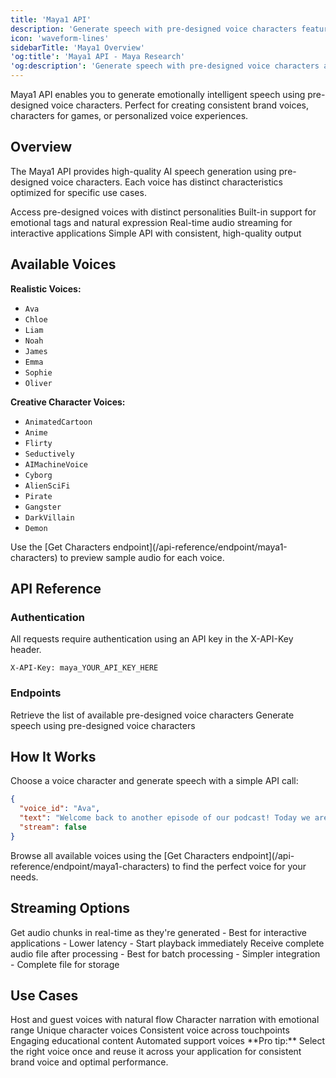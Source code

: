 ```yaml
---
title: 'Maya1 API'
description: 'Generate speech with pre-designed voice characters featuring natural emotional intelligence'
icon: 'waveform-lines'
sidebarTitle: 'Maya1 Overview'
'og:title': 'Maya1 API - Maya Research'
'og:description': 'Generate speech with pre-designed voice characters and emotional intelligence'
---
```


<Info>
  Maya1 API enables you to generate emotionally intelligent speech using pre-designed voice characters. Perfect for creating consistent brand voices, characters for games, or personalized voice experiences.
</Info>

## Overview

The Maya1 API provides high-quality AI speech generation using pre-designed voice characters. Each voice has distinct characteristics optimized for specific use cases.

<CardGroup cols={2}>
  <Card title="Character Library" icon="users">
    Access pre-designed voices with distinct personalities
  </Card>
  <Card title="Emotional Intelligence" icon="heart">
    Built-in support for emotional tags and natural expression
  </Card>
  <Card title="Streaming Support" icon="bolt">
    Real-time audio streaming for interactive applications
  </Card>
  <Card title="Easy to Use" icon="sparkles">
    Simple API with consistent, high-quality output
  </Card>
</CardGroup>

## Available Voices

**Realistic Voices:**
- `Ava`
- `Chloe`
- `Liam`
- `Noah`
- `James`
- `Emma`
- `Sophie`
- `Oliver`

**Creative Character Voices:**
- `AnimatedCartoon`
- `Anime`
- `Flirty`
- `Seductively`
- `AIMachineVoice`
- `Cyborg`
- `AlienSciFi`
- `Pirate`
- `Gangster`
- `DarkVillain`
- `Demon`

<Tip>
  Use the [Get Characters endpoint](/api-reference/endpoint/maya1-characters) to preview sample audio for each voice.
</Tip>

## API Reference

### Authentication

<Note>
  All requests require authentication using an API key in the X-API-Key header.
</Note>

```
X-API-Key: maya_YOUR_API_KEY_HERE
```

### Endpoints

<CardGroup cols={2}>
  <Card title="Get Characters" icon="list" href="/api-reference/endpoint/maya1-characters">
    Retrieve the list of available pre-designed voice characters
  </Card>
  <Card title="Generate Speech" icon="microphone" href="/api-reference/endpoint/maya1-generate">
    Generate speech using pre-designed voice characters
  </Card>
</CardGroup>

## How It Works

Choose a voice character and generate speech with a simple API call:

```json
{
  "voice_id": "Ava",
  "text": "Welcome back to another episode of our podcast! Today we are diving into an absolutely fascinating topic.",
  "stream": false
}
```

<Note>
  Browse all available voices using the [Get Characters endpoint](/api-reference/endpoint/maya1-characters) to find the perfect voice for your needs.
</Note>

## Streaming Options

<Tabs>
  <Tab title="Streaming (stream: true)">
    Get audio chunks in real-time as they're generated
    - Best for interactive applications
    - Lower latency
    - Start playback immediately
  </Tab>
  
  <Tab title="Non-Streaming (stream: false)">
    Receive complete audio file after processing
    - Best for batch processing
    - Simpler integration
    - Complete file for storage
  </Tab>
</Tabs>

## Use Cases

<CardGroup cols={3}>
  <Card title="Podcasts" icon="podcast">
    Host and guest voices with natural flow
  </Card>
  <Card title="Audiobooks" icon="book-open-reader">
    Character narration with emotional range
  </Card>
  <Card title="Gaming" icon="gamepad">
    Unique character voices
  </Card>
  <Card title="Brand Voice" icon="building">
    Consistent voice across touchpoints
  </Card>
  <Card title="E-Learning" icon="graduation-cap">
    Engaging educational content
  </Card>
  <Card title="Customer Service" icon="headset">
    Automated support voices
  </Card>
</CardGroup>

<Tip>
  **Pro tip:** Select the right voice once and reuse it across your application for consistent brand voice and optimal performance.
</Tip>

